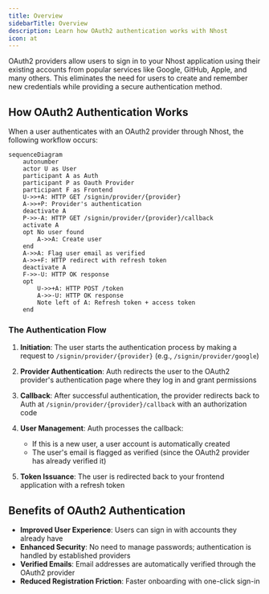 ```yaml
---
title: Overview
sidebarTitle: Overview
description: Learn how OAuth2 authentication works with Nhost
icon: at
---
```


OAuth2 providers allow users to sign in to your Nhost application using their existing accounts from popular services like Google, GitHub, Apple, and many others. This eliminates the need for users to create and remember new credentials while providing a secure authentication method.

## How OAuth2 Authentication Works

When a user authenticates with an OAuth2 provider through Nhost, the following workflow occurs:

```mermaid
sequenceDiagram
	autonumber
	actor U as User
	participant A as Auth
	participant P as Oauth Provider
	participant F as Frontend
	U->>+A: HTTP GET /signin/provider/{provider}
	A->>+P: Provider's authentication
	deactivate A
	P->>-A: HTTP GET /signin/provider/{provider}/callback
	activate A
	opt No user found
		A->>A: Create user
	end
	A->>A: Flag user email as verified
	A->>+F: HTTP redirect with refresh token
	deactivate A
	F->>-U: HTTP OK response
	opt
		U->>+A: HTTP POST /token
		A->>-U: HTTP OK response
		Note left of A: Refresh token + access token
	end
```

<Snippet file="workflows/oauth-providers.mdx" />

### The Authentication Flow

1. **Initiation**: The user starts the authentication process by making a request to `/signin/provider/{provider}` (e.g., `/signin/provider/google`)

2. **Provider Authentication**: Auth redirects the user to the OAuth2 provider's authentication page where they log in and grant permissions

3. **Callback**: After successful authentication, the provider redirects back to Auth at `/signin/provider/{provider}/callback` with an authorization code

4. **User Management**: Auth processes the callback:
   - If this is a new user, a user account is automatically created
   - The user's email is flagged as verified (since the OAuth2 provider has already verified it)

5. **Token Issuance**: The user is redirected back to your frontend application with a refresh token

## Benefits of OAuth2 Authentication

- **Improved User Experience**: Users can sign in with accounts they already have
- **Enhanced Security**: No need to manage passwords; authentication is handled by established providers
- **Verified Emails**: Email addresses are automatically verified through the OAuth2 provider
- **Reduced Registration Friction**: Faster onboarding with one-click sign-in
